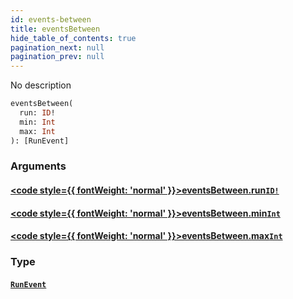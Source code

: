 ```yaml
---
id: events-between
title: eventsBetween
hide_table_of_contents: true
pagination_next: null
pagination_prev: null
---
```








No description

```graphql
eventsBetween(
  run: ID!
  min: Int
  max: Int
): [RunEvent]
```


### Arguments

#### [<code style={{ fontWeight: 'normal' }}>eventsBetween.<b>run</b></code>](#)<Bullet />[`ID!`](/docs/schemas/fluss/scalars/id) <Badge class="secondary" text="non-null"/> <Badge class="secondary" text="scalar"/>
> 
> 

#### [<code style={{ fontWeight: 'normal' }}>eventsBetween.<b>min</b></code>](#)<Bullet />[`Int`](/docs/schemas/fluss/scalars/int) <Badge class="secondary" text="scalar"/>
> 
> 

#### [<code style={{ fontWeight: 'normal' }}>eventsBetween.<b>max</b></code>](#)<Bullet />[`Int`](/docs/schemas/fluss/scalars/int) <Badge class="secondary" text="scalar"/>
> 
> 

### Type

#### [`RunEvent`](/docs/schemas/fluss/objects/run-event) <Badge class="secondary" text="object"/>
> 
> 





